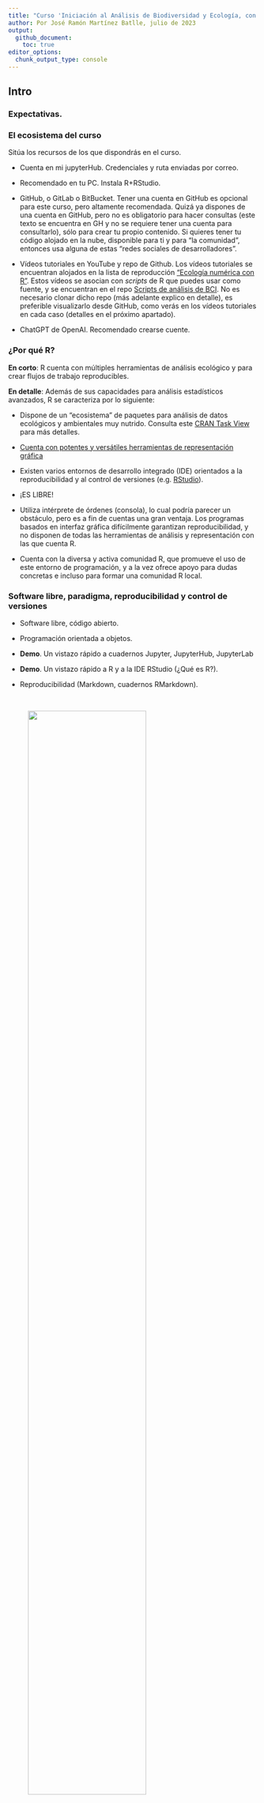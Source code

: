 ```yaml
---
title: "Curso 'Iniciación al Análisis de Biodiversidad y Ecología, con ayuda de IA, usando R' (2023-julio)"
author: Por José Ramón Martínez Batlle, julio de 2023
output:
  github_document:
    toc: true
editor_options: 
  chunk_output_type: console
---
```


<!-- Este .md fue generado a partir del .Rmd homónimo. Edítese el .Rmd -->

## Intro

### Expectativas.


### El ecosistema del curso

Sitúa los recursos de los que dispondrás en el curso.

- Cuenta en mi jupyterHub. Credenciales y ruta enviadas por correo.

- Recomendado en tu PC. Instala R+RStudio.

- GitHub, o GitLab o BitBucket. Tener una cuenta en GitHub es opcional para este curso, pero altamente recomendada. Quizá ya dispones de una cuenta en GitHub, pero no es obligatorio para hacer consultas (este texto se encuentra en GH y no se requiere tener una cuenta para consultarlo), sólo para crear tu propio contenido. Si quieres tener tu código alojado en la nube, disponible para ti y para "la comunidad", entonces usa alguna de estas "redes sociales de desarrolladores".

- Vídeos tutoriales en YouTube y repo de Github. Los vídeos tutoriales se encuentran alojados en la lista de reproducción ["Ecología numérica con R"](https://www.youtube.com/playlist?list=PLDcT2n8UzsCRDqjqSeqHI1wsiNOqpYmsJ). Estos vídeos se asocian con *scripts* de R que puedes usar como fuente, y se encuentran en el repo [Scripts de análisis de BCI](https://github.com/biogeografia-master/scripts-de-analisis-BCI). No es necesario clonar dicho repo (más adelante explico en detalle), es preferible visualizarlo desde GitHub, como verás en los vídeos tutoriales en cada caso (detalles en el próximo apartado).

- ChatGPT de OpenAI. Recomendado crearse cuente.

### ¿Por qué R?

**En corto**: R cuenta con múltiples herramientas de análisis ecológico y para crear flujos de trabajo reproducibles.

**En detalle**: Además de sus capacidades para análisis estadísticos avanzados, R se caracteriza por lo siguiente:

  - Dispone de un "ecosistema" de paquetes para análisis de datos ecológicos y ambientales muy nutrido. Consulta este [CRAN Task View](https://cran.r-project.org/web/views/Environmetrics.html) para más detalles.

  - [Cuenta con potentes y versátiles herramientas de representación gráfica](https://www.r-graph-gallery.com/)

  - Existen varios entornos de desarrollo integrado (IDE) orientados a la reproducibilidad y al control de versiones (e.g. [RStudio](https://rstudio.com/)).
  
  - ¡ES LIBRE\!
  
  - Utiliza intérprete de órdenes (consola), lo cual podría parecer un obstáculo, pero es a fin de cuentas una gran ventaja. Los programas basados en interfaz gráfica difícilmente garantizan reproducibilidad, y no disponen de todas las herramientas de análisis y representación con las que cuenta R.
  
  - Cuenta con la diversa y activa comunidad R, que promueve el uso de este entorno de programación, y a la vez ofrece apoyo para dudas concretas e incluso para formar una comunidad R local.

### Software libre, paradigma, reproducibilidad y control de versiones

- Software libre, código abierto.

- Programación orientada a objetos.

- **Demo**. Un vistazo rápido a cuadernos Jupyter, JupyterHub, JupyterLab

- **Demo**. Un vistazo rápido a R y a la IDE RStudio (¿Qué es R?).

- Reproducibilidad (Markdown, cuadernos RMarkdown).

&nbsp;

<figure>
<img src="img/wickham-against-gui.png" width="75%"/>
<figcaption>Why program in R?</figcaption>
</figure>

&nbsp;

<figure>
<img src="img/share-code-repro-01.png" width="75%"/>
</figure>

<figure>
<img src="img/share-code-repro-02.png" width="75%"/>
<figcaption>Reproducibilidad y preproducibilidad</figcaption>
</figure>

&nbsp;

<figure>
<img src="img/share-code-repro-03.png" width="75%"/>
<figcaption>Tarjeta perforada</figcaption>
</figure>

&nbsp;

- **Demo**. Probemos un sencillo ejemplo para demostrar la utilidad de los cuadernos RMD de dos formas distintas:

  - Desde cero.
  
  - Un manuscrito.

- **Demo**. Probemos un sencillo ejemplo para demostrar la utilidad de los cuadernos Jupyter desde cero con ayuda de IA.

- Control de versiones (Git, GitHub).

&nbsp;

<figure>
<img src="img/version-control.jpg" width="75%"/>
<figcaption>Fuente: <a href="http://phdcomics.com/comics/archive_print.php?comicid=1531">http://phdcomics.com/comics/archive_print.php?comicid=1531</a></figcaption>
</figure>


&nbsp;

- ¿Para qué me sirve la cuenta de GitHub?

  - En mis clases en la UASD, antes Git y GitHub eran imprescindibles, aunque en este curso son sólo herramientas "recomendadas". En cualquier caso, recuerda usar siempre alguna forma de control de versiones.
  
  - **Demo**: Iniciar sesión en GitHub > Buscar repo > Fork > Clone > [Identificarme] > Commit > Push > Ver cambios

### ¿Cómo instalar R y RStudio?

No necesitas R y RStudio en este curso, pero si lo necesitaras a futuros, aquí te transcribo a continuación algunos punteros de vídeos-tutoriales recientes que explican cómo instalarlos a ambos. Lógicamente, la instalación es diferente según el sistema operativo, pero mi recomendación más importante es la siguiente: **sólo instala programas que procedan de fuentes confianza**. El repositorio oficial de R se llama [CRAN](https://cran.r-project.org/).

  - Linux, GNU/Linux o *whatever*. Lee en el CRAN, pero también [este vídeo](https://www.youtube.com/watch?v=RDUED5LHEfE) lo explica (no sé si sea el más didáctico, pero es reciente y completo). Puedo ofrecer soporte sobre cómo instalar en este sistema operativo (los puristas dicen que no es un sistema operativo).
  
  - Windows. En el CRAN encontrarás la instalación, y [este vídeo](https://www.youtube.com/watch?v=h2IPWVXaUuU) me pareció completo. No puedo ofrecer soporte sobre cómo instalar R en este sistema operativo, aunque quizá puedo aportar ideas generales.
  
  - macOS. No puedo sugerir nada aquí, así que mejor buscar opciones por tu propia cuenta. En todo caso, la [página del CRAN](https://cran.r-project.org/bin/macosx/) sobre cómo instalar en macOS luce detallada
  
  - Si tienes experiencia en contenedores, prueba con Docker. Esta opción tiene múltiples ventajas, como por ejemplo: 1) No tienes que pelearte con el infierno de las dependencias; 2) Normalmente, las imágenes de Docker de R incorporan de serie varios paquetes muy populares; 3) Dispondrás de RStudio Server y, dependiendo de la imagen que descargues, del servidor Shiny.

## Análisis de biodiversidad

### La parcela permanente de 50-ha de árboles de Barro Colorado Island (BCI).

Para obtener resultados empíricos consistentes, se necesitan datos de comunidad y ambientales de calidad. El [conjunto de datos de BCI](http://ctfs.si.edu/webatlas/datasets/bci) es idóneo en este sentido, puesto que dispone de múltiples variables ambientales e información de la comunidad basada en repetidos censos desde la década de los 80 del siglo XX (Condit, 1998; Hubbel et al., 1999; Hubbel et al., 2005). Los datos están bien documentados y contienen todas las variables necesarias para cualquier análisis de ecología numérica.

Puedes consultar más en estos vídeos.

- [Vídeo sugerido (versión en español): Un vistazo a la ciencia y los cientificos que trabajan en la isla de Barro Colorado](https://www.youtube.com/watch?v=bN54RGtxFeM)

- [Vídeo sugerido (versión original en inglés): Barro Colorado Island: BCI - Official Video - Smithsonian Tropical Research Institute in Panama](https://www.youtube.com/watch?v=tRGG-XmNMhk)

- [Vídeo sugerido: Datos censales parcela permanente 50 ha árboles BCI, explicado por el tali](https://www.youtube.com/watch?v=Hm6yO_V6NUY&list=PLDcT2n8UzsCRDqjqSeqHI1wsiNOqpYmsJ&index=1)

### Una rápida intro a R

-  **Demo**. Objetos en R. Creé [este tutorial](https://geofis.shinyapps.io/tutorial1/) hace ya algún tiempo, pero pienso que sigue siendo útil. **Demo** en vivo.

### Análisis exploratorio de datos (AED). ¿Por qué? Matrices de comunidad y ambiental.

<figure>
<img src="img/eda-importance.png" width="75%"/>
<figcaption>The Datasaurus Dozen. Aunque diferentes en apariencia, cada conjunto de datos tiene el mismo resumen estadístico (media, desviación estándar y correlación de Pearson) a dos posiciones decimales. Fuente: <a href="https://www.autodesk.com/research/publications/same-stats-different-graphs">https://www.autodesk.com/research/publications/same-stats-different-graphs</a></figcaption>
</figure>

&nbsp;

- [Vídeo sugerido: Análisis exploratorio de datos, parte 1. Objetos en R, insertar en documento RMarkdown. Recomendado hasta el minuto 23:30](https://www.youtube.com/watch?v=vRWoqzJrnk4&list=PLDcT2n8UzsCRDqjqSeqHI1wsiNOqpYmsJ&index=4)

  > En el vídeo tutorial, así como en los siguientes, verás que me refiero a scripts que disponen de dos versiones cada uno: una versión Markdown (archivo `.md`) y una versión R (archivo `.R`). Para reproducir análisis Utiliza la versión *Raw*" del archivo`.R`, porque desde ésta podrás copiar código y pegarlo en R sin problemas. La otra versión, la `.md`, te sirve para ver el resultado "tejido" que obtendrías al ejecutar cada script.
  
- **Demo**. AED con ayuda de IA.

Cierre del primer día.

- [Vídeo sugerido: Análisis exploratorio de datos, parte 2. Tutorial de tidyverse. T1:48:09](https://www.youtube.com/watch?v=YiUmteAbLt8&list=PLDcT2n8UzsCRDqjqSeqHI1wsiNOqpYmsJ&index=5)

  > Complementar con [este ejemplo](pipa-no-pipa.md) sobre el uso de la pipa `%>%` en R.

- [Vídeo sugerido: Análisis exploratorio de datos, parte 3. Mapas de riqueza y abundancia. T35:31](https://www.youtube.com/watch?v=okMDGdgQ1EM&list=PLDcT2n8UzsCRDqjqSeqHI1wsiNOqpYmsJ&index=6)

- [Vídeo sugerido: Análisis exploratorio de datos, parte 4. Mapas de variables ambientales. T27:37](https://www.youtube.com/watch?v=qe7qD03n0jI&list=PLDcT2n8UzsCRDqjqSeqHI1wsiNOqpYmsJ&index=7)

- [Vídeo sugerido: Análisis exploratorio de datos, parte 5. Paneles de correlación. T40:39](https://www.youtube.com/watch?v=xfKGOWNyJVc&list=PLDcT2n8UzsCRDqjqSeqHI1wsiNOqpYmsJ&index=8)

- [Vídeo sugerido: Análisis exploratorio de datos, parte 6. Mapas de variables ambientales por lotes. T15:33](https://www.youtube.com/watch?v=SNYhP5mqlTQ&list=PLDcT2n8UzsCRDqjqSeqHI1wsiNOqpYmsJ&index=9)


### Medidas de asociación: distancia.

- **Demo**. [Vídeo sugerido: Medición de asociación, parte 1. Teoría sobre los modos Q y R, Orlóci. T29:12](https://www.youtube.com/watch?v=yQ10lp0-nHc&list=PLDcT2n8UzsCRDqjqSeqHI1wsiNOqpYmsJ&index=10)


- [Vídeo sugerido: Medición de asociación, parte 2. Modo Q aplicado. T36:11](https://www.youtube.com/watch?v=M3GfFzkJFys&list=PLDcT2n8UzsCRDqjqSeqHI1wsiNOqpYmsJ&index=11)

- [Vídeo sugerido: Medición de asociación, parte 3. Modo R aplicado. T28:16](https://www.youtube.com/watch?v=mef9NIjXBWY&list=PLDcT2n8UzsCRDqjqSeqHI1wsiNOqpYmsJ&index=12)


### Análisis de agrupamiento (cluster analysis).

- [Vídeo sugerido: Análisis de agrupamiento (cluster analysis), parte 1. Agrupamiento jerárquico. T38:14](https://www.youtube.com/watch?v=AW5L-uZlEvk&list=PLDcT2n8UzsCRDqjqSeqHI1wsiNOqpYmsJ&index=13)
      
- **Demo**. [Vídeo sugerido: Análisis de agrupamiento (cluster analysis), parte 2. Interpretación/comparación de resultados. T1:11:54](https://www.youtube.com/watch?v=y1ZZh9ajT_U&list=PLDcT2n8UzsCRDqjqSeqHI1wsiNOqpYmsJ&index=14)
      
- [Vídeo sugerido: Análisis de agrupamiento, parte 3. Grupos (clústers), variables ambientales y mapas. T33:49](https://www.youtube.com/watch?v=ZrXpgDAaDo8&list=PLDcT2n8UzsCRDqjqSeqHI1wsiNOqpYmsJ&index=15)
      
- [Vídeo sugerido: Análisis de agrupamiento, parte 4. Asociación de especies con hábitats. T55:05](https://www.youtube.com/watch?v=JK7hq71onKs&list=PLDcT2n8UzsCRDqjqSeqHI1wsiNOqpYmsJ&index=16)

### Análisis de ordenación.

- **Demo**. [Vídeo sugerido: Técnicas de ordenación, parte 1. Ordenación no restringida o 'simple'. T2:08:05](https://www.youtube.com/watch?v=xLFz4WRgoDE&list=PLDcT2n8UzsCRDqjqSeqHI1wsiNOqpYmsJ&index=17)

- [Vídeo sugerido: Técnicas de ordenación, parte 2. Ordenación restringida o 'canónica'. T1:11:44](https://www.youtube.com/watch?v=bKyBGxNotgM&list=PLDcT2n8UzsCRDqjqSeqHI1wsiNOqpYmsJ&index=18)

### Análisis de diversidad.

- **Demo**. [Vídeo sugerido: Análisis de diversidad, parte 1. Diversidad alpha. T1:45:15](https://www.youtube.com/watch?v=QVfVH2bVJbM&list=PLDcT2n8UzsCRDqjqSeqHI1wsiNOqpYmsJ&index=19)

- [Vídeo sugerido: Análisis de diversidad, parte 2. Diversidad beta. T23:29](https://www.youtube.com/watch?v=rJ67sF0hYuE&list=PLDcT2n8UzsCRDqjqSeqHI1wsiNOqpYmsJ&index=20)


### Referencias

1. Repo de *scripts*, que dispone de un DOI, el cual puedes usar para referirlo:  [![DOI](https://zenodo.org/badge/303678546.svg)](https://zenodo.org/badge/latestdoi/303678546), o puedes usar esta [entrada BibTeX](https://github.com/biogeografia-master/scripts-de-analisis-BCI#entrada-bibtex)

2. Manual de referencia (en inglés), para dudas específicas: Borcard, D., Gillet, F., & Legendre, P. (2018). **Numerical ecology with R**. Springer.